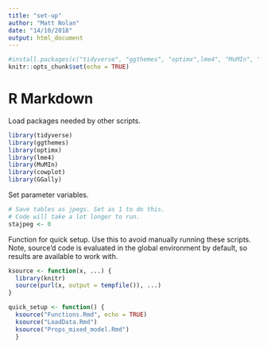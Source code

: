 ```yaml
---
title: "set-up"
author: "Matt Nolan"
date: "14/10/2018"
output: html_document
---
```


```r
#install.packages(c("tidyverse", "ggthemes", "optimx",lme4", "MuMIn", "cowplot", "GGally", "kableExtra", "lmertest", "merTools", "car", "corpcor", "merTools"))
knitr::opts_chunk$set(echo = TRUE)
```

# R Markdown {-}



Load packages needed by other scripts.

```r
library(tidyverse)
library(ggthemes)
library(optimx)
library(lme4)
library(MuMIn)
library(cowplot)
library(GGally)
```

Set parameter variables.
```r
# Save tables as jpegs. Set as 1 to do this.
# Code will take a lot longer to run.
stajpeg <- 0
```

Function for quick setup. Use this to avoid manually running these scripts. Note, source'd code is evaluated in the global environment by default, so results are available to work with.
```r
ksource <- function(x, ...) {
  library(knitr)
  source(purl(x, output = tempfile()), ...)
}

quick_setup <- function() {
  ksource("Functions.Rmd", echo = TRUE)
  ksource("LoadData.Rmd")
  ksource("Props_mixed_model.Rmd")
  }
```


